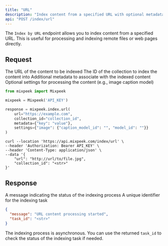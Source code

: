 ```yaml
---
title: "URL"
description: "Index content from a specified URL with optional metadata and processing settings."
api: "POST /index/url"
---
```


The `Index by URL` endpoint allows you to index content from a specified URL. This is useful for processing and indexing remote files or web pages directly.

## Request

<ParamField body="url" type="string" required>
  The URL of the content to be indexed
</ParamField>

<ParamField body="collection_id" type="string" required>
  The ID of the collection to index the content into
</ParamField>

<ParamField body="metadata" type="object" optional>
  Additional metadata to associate with the indexed content
</ParamField>

<ParamField body="settings" type="object" optional>
  Optional settings for processing the content (e.g., image caption model)
</ParamField>

<RequestExample>

```python Python
from mixpeek import Mixpeek

mixpeek = Mixpeek('API_KEY')

response = mixpeek.index.url(
    url="https://example.com",
    collection_id="collection_id",
    metadata={"key": "value"},
    settings={"image": {"caption_model_id": "", "model_id": ""}}
)
```

```shell Shell
curl --location 'https://api.mixpeek.com/index/url' \
--header 'Authorization: Bearer API_KEY' \
--header 'Content-Type: application/json' \
--data '{
    "url": "http://url/to/file.jpg",
    "collection_id": "<str>"
}'
```

</RequestExample>

## Response

<ResponseField name="message" type="string">
  A message indicating the status of the indexing process
</ResponseField>

<ResponseField name="task_id" type="string">
  A unique identifier for the indexing task
</ResponseField>

<ResponseExample>

```json Response
{
  "message": "URL content processing started",
  "task_id": "<str>"
}
```

</ResponseExample>

The indexing process is asynchronous. You can use the returned `task_id` to check the status of the indexing task if needed.
